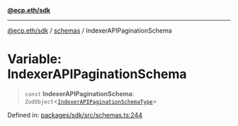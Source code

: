 [**@ecp.eth/sdk**](/sdk-reference/index.mdx)

***

[@ecp.eth/sdk](/sdk-reference/index.mdx) / [schemas](/sdk-reference/schemas/index.mdx) / IndexerAPIPaginationSchema

# Variable: IndexerAPIPaginationSchema

> `const` **IndexerAPIPaginationSchema**: `ZodObject`\<[`IndexerAPIPaginationSchemaType`](/sdk-reference/schemas/type-aliases/IndexerAPIPaginationSchemaType.mdx)\>

Defined in: [packages/sdk/src/schemas.ts:244](https://github.com/ecp-eth/comments-monorepo/blob/main/packages/sdk/src/schemas.ts#L244)

